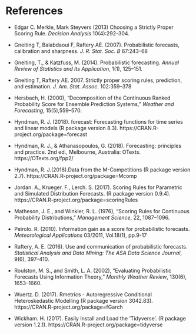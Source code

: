 # References

  * Edgar C. Merkle, Mark Steyvers (2013) Choosing a Strictly Proper Scoring Rule. *Decision Analysis* 10(4):292-304.

  * Gneiting T, Balabdaoui F, Raftery AE. (2007). Probabilistic forecasts, calibration and sharpness. *J. R. Stat. Soc. B* 67:243–68

  * Gneiting, T., & Katzfuss, M. (2014). Probabilistic forecasting. *Annual Review of Statistics and Its Application*, 1(1), 125–151.

  * Gneiting T, Raftery AE. 2007. Strictly proper scoring rules, prediction, and estimation. *J. Am. Stat. Assoc.* 102:359–378

  * Hersbach, H. (2000), “Decomposition of the Continuous Ranked Probability Score for Ensemble Prediction Systems,” *Weather and Forecasting*, 15(5),559–570.

  * Hyndman, R. J. (2018). forecast: Forecasting functions for time series and linear models (R package version 8.3). https://CRAN.R-project.org/package=forecast

  * Hyndman, R. J., & Athanasopoulos, G. (2018). Forecasting: principles and practice. 2nd ed., Melbourne, Australia: OTexts. https://OTexts.org/fpp2/

  * Hyndman, R. J.(2018).Data from the M-Competitions (R package version 2.7). https://CRAN.R-project.org/package=Mcomp

  * Jordan. A., Krueger. F., Lerch. S. (2017). Scoring Rules for Parametric and Simulated Distribution Forecasts. (R package version 0.9.4).  https://CRAN.R-project.org/package=scoringRules

  * Matheson, J. E., and Winkler, R. L. (1976), “Scoring Rules for Continuous Probability Distributions,” *Management Science*, 22, 1087–1096.

  * Peirolo. R. (2010). Information gain as a score for probabilistic forecasts. *Meteorological Applications* 03/2011, Vol.18(1), pp.9-17

  * Raftery, A. E. (2016). Use and communication of probabilistic forecasts. *Statistical Analysis and Data Mining: The ASA Data Science Journal*, 9(6), 397–410.

  * Roulston, M. S., and Smith, L. A. (2002), “Evaluating Probabilistic Forecasts Using Information Theory,” *Monthly Weather Review*, 130(6), 1653–1660.
  
  * Wuertz. D. (2017). Rmetrics - Autoregressive Conditional Heteroskedastic Modelling (R package version 3042.83). https://CRAN.R-project.org/package=fGarch

  * Wickham. H. (2017). Easily Install and Load the 'Tidyverse'. (R package version 1.2.1).  https://CRAN.R-project.org/package=tidyverse

